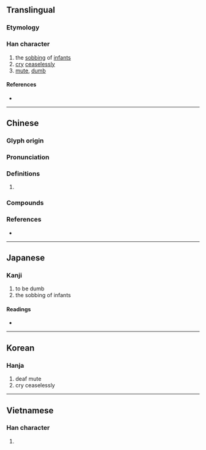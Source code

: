 {{character info/new}}
==Translingual==

===Etymology===
{{Han etym}}

===Han character===
{{Han char|rn=30|rad=口|as=09|sn=12|four=60061|canj=RYTA|ids=⿰口音}}

# the [[sob]]bing of [[infant]]s
# [[cry]] [[ceaseless]]ly
# [[mute]], [[dumb]]

====References====
* {{Han ref|kx=0198.180|dkj=03934|dj=0420.060|hdz=10659.060|uh=5591|ud=21905|bh=D866|bd=55398}}

----

==Chinese==
{{zh-forms}}

===Glyph origin===
{{Han etym}}

===Pronunciation===
{{zh-pron
|m=yīn
|c=ngam6,jam1
|mc=y
|oc=y
|cat=
}}

===Definitions===
{{zh-hanzi}}

# {{rfdef|zh}}

===Compounds===
{{zh-der|喑惡叱吒|喑嗚|喑啞|喑默|喑嗚叱吒|喑喑|打耳喑}}

===References===
* {{R:yue:mfccd}}

----

==Japanese==

===Kanji===
{{ja-kanji|grade=|rs=口09}}

# to be dumb
# the sobbing of infants

====Readings====
* {{ja-readings
|goon=おん
|kanon=いん
|on=あん
|kun=おし, さけ-ぶ, だま-る, な-く, あつるさま}}

----

==Korean==

===Hanja===
{{ko-hanja|hangeul=음|rv=eum|mr=ŭm}}

# deaf mute
# cry ceaselessly

----

==Vietnamese==

===Han character===
{{vi-hantu|[[ầm]]|rs=口09}}

# {{defn|lang=vi|sort=口09}}